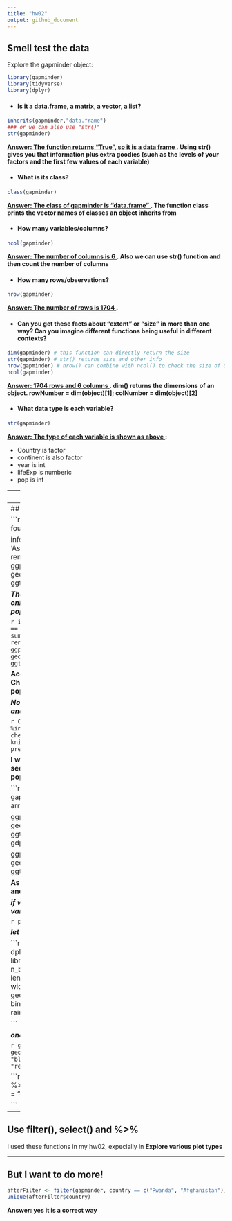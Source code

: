 ---
title: "hw02"
output: github_document
---

## Smell test the data
Explore the gapminder object:
```{r,warning=FALSE,message=FALSE}
library(gapminder)
library(tidyverse)
library(dplyr)
```

  * #### Is it a data.frame, a matrix, a vector, a list?
```{r, echo=T,results='hide'}
inherits(gapminder,"data.frame") 
### or we can also use "str()"
str(gapminder)
```
**<u> Answer: The function returns "True", so it is a data frame </u>. Using str() gives you that information plus extra goodies (such as the levels of your factors and the first few values of each variable)** 

  * #### What is its class?
```{r, results='hide'}
class(gapminder) 
```
**<u> Answer: The class of gapminder is  "data.frame" </u>. The function class prints the vector names of classes an object inherits from**  

  * #### How many variables/columns?
```{r,results='hide'}
ncol(gapminder) 
```
**<u> Answer: The number of columns is 6 </u>. Also we can use str() function and then count the number of columns**  

  * #### How many rows/observations?
```{r,results='hide'}
nrow(gapminder) 
```
**<u> Answer: The number of rows is 1704 </u>.**

  * #### Can you get these facts about “extent” or “size” in more than one way? Can you imagine different    functions being useful in different contexts?
```{r,results='hide'}
dim(gapminder) # this function can directly return the size
str(gapminder) # str() returns size and other info
nrow(gapminder) # nrow() can combine with ncol() to check the size of data
ncol(gapminder)
```
**<u> Answer:  1704 rows and 6 columns </u>. dim() returns the dimensions of an object. rowNumber = dim(object)[1]; colNumber = dim(object)[2]**  

  * ####  What data type is each variable?
```{r,results='hold'}
str(gapminder)
```
**<u> Answer: The type of each variable is shown as above </u>: ** 

  + Country is factor
  + continent is also factor
  + year is int
  + lifeExp is numberic
  + pop is int


---
## Explore individual variables  

Pick at least one categorical variable and at least one quantitative variable to explore: 

  * #### What are possible values (or range, whichever is appropriate) of each variable?
  
```{r, results='hold'}
summary(gapminder)
```
country and continent are categorical variables and year,lifeExp,pop,gdpPercap are quantitative variable; the possible values of each variable are shown as above.  

If we only want check the information of one value at each time, here are some functions we can use: 

```{r, results='hide'}
attach(gapminder)  # when using attach(), onjects in the database can be accesed by simply giving names. instead of using object$value

###################################  quantitative variable   #########################################
range(year)   # it is shown that the range of "year" is from 1952 to 2007

####  we can also use min() and max() to check the range
min(year)   # 1952
max(year)   # 2007

### what about summary？ 
summary(year)

#################################### categorical variable #########################################
summary(country) # unlike quantitative variable, summary(categorical variable) returns the frequenct of each category

### besides summary(), table() is also a nice try
table(country)

```


  * ####  What values are typical? What’s the spread? What’s the distribution? Etc., tailored to the variable at hand.
  
```{r,results='hold'}
summary(lifeExp)
table(continent)
```
  
**Answer: the typical values of lifeExp are: mean = 59.47 Median = 60.71; The overall spread of lifeExp is max-min = 1318939990, IQR = 3rd-1st = 16796000; There are 624 information from Africa, 300 from Americas, 396 from Asia, 360 from Europe and 24 from Oceania**

---
## Explore various plot types  

```{r,results='hide'}
### There is a lot of data, but I only want to foucs on the information from Asia

info_Asia <- gapminder %>% 
  filter(continent == 'Asia')
summary(info_Asia$country)
info_Asia <-rename(info_Asia, cou = country)
ggplot(info_Asia, aes(cou, pop)) +
  geom_boxplot(aes(fill = cou)) +
  ggtitle("Distrubtion of pop in Asia")
```
![](https://github.com/STAT545-UBC-students/hw02-Sukeysun/blob/master/pictures/unnamed-chunk-11-1.png)

***There are too many countries in my graph, but I only have intrest in country with huge population***

```{r, results='hide',warning=FALSE}

info_Asia <- gapminder %>% 
  filter(continent == 'Asia' & pop > 1000000000)
summary(info_Asia$country)
info_Asia <-rename(info_Asia, cou = country)
ggplot(info_Asia, aes(cou, pop)) +
  geom_boxplot(aes(fill = cou)) +
  ggtitle("Distrubtion of pop in Asia")
```


**According to the garph above, we can find that China and India are the countries with large population in Asia**


***Now I want to get more information of China and India, and find some differences***

```{r,warning=FALSE}
China_India <- gapminder %>% 
  filter(country %in% c("China","India"))
dim(China_India)  ## check the size of China_India
knitr::kable(China_India) ## use table presentation
```

**I would to use tabke to have a first look and it seems that there are somthing intresting among population, year and gdp. Let's check it!**

```{r,warning=FALSE}
#### take China as an example
China <- gapminder %>% 
  filter(country == 'China') %>% 
  arrange(year,pop)
#knitr::kable(China)

ggplot(China, aes(pop, gdpPercap)) +
  geom_point(alpha = 0.5,colour = "blue") +
  ggtitle("Relationship between population and gdp")

ggplot(China, aes(year, gdpPercap)) +
  geom_point(alpha = 0.5,colour = "blue") +
  ggtitle("Relationship between year and gdp")
```









**As I guessed before, gdp grows up with year and population**

***if we want to see the all relationships between variables, use cool pairs()***

```{r}
pairs(gapminder)
```







***let's try put rainbow on garph***

```{r}
myData <- gapminder %>% dplyr::select(lifeExp)
binwidth = 0.5
library(ggplot2)   # CRAN version 2.2.1 used
n_bins <- length(ggplot2:::bin_breaks_width(range(myData), width = binwidth)$breaks) - 1L
ggplot() + 
  geom_histogram(aes(x = myData), binwidth = binwidth, fill = rainbow(n_bins)) +
  ggtitle("try rainbow()")

```


***one graph first and then put on another***

```{r}
ggplot(gapminder, aes(lifeExp)) +
  geom_histogram(aes(y =..density..),fill = "blue",alpha = 0.1)+
  geom_density(color = "red")
```


```{r}
gapminder %>% 
  filter(country == "Canada") %>% 
  ggplot(aes(year, pop)) +
  geom_jitter( colour = "green")+
  geom_violin(colour ="red")

```

---
## Use filter(), select() and %>%
I used these functions in my hw02, expecially in **Explore various plot types**

 
 

 
---
## But I want to do more!

```{r}
afterFilter <- filter(gapminder, country == c("Rwanda", "Afghanistan"))
unique(afterFilter$country)
```
**Answer: yes it is a correct way**
